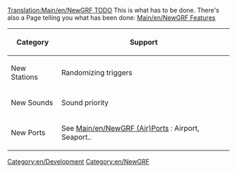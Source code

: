 {{en/Delete|Article obsolete, development is not tracked in the wiki, this is article is both inaccurate and misleading about how development is managed.|[[Archive/en/andythenorth|andythenorth]] ([[Archive/en/andythenorth|talk]]) 16:45, 3 September 2017 (UTC)}}


[[Translation:Main/en/NewGRF TODO]]
This is what has to be done. There's also a Page telling you what has been done: [[Main/en/NewGRF Features]]

{| border="2" width="auto" cellspacing="4" cellpadding="3" rules="all" style="margin:1em 1em 1em 0; border:solid 1px #AAAAAA;"
|- style="background:#efefef;"
! Category !! Support
|-
| New Stations || Randomizing triggers
|-
| New Sounds || Sound priority
|-
| New Ports || See [[Main/en/NewGRF (Air)Ports]] : Airport, Seaport.. 
|}

{{en/Navbox NewGRF}}

[[Category:en/Development]]
[[Category:en/NewGRF]]